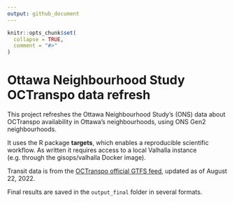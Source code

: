 ```yaml
---
output: github_document
---
```


<!-- README.md is generated from README.Rmd. Please edit that file -->

```r
knitr::opts_chunk$set(
  collapse = TRUE,
  comment = "#>"
)
```

# Ottawa Neighbourhood Study OCTranspo data refresh

This project refreshes the Ottawa Neighbourhood Study's (ONS) data about OCTranspo availability in Ottawa's neighbourhoods, using ONS Gen2 neighbourhoods.

It uses the R package **targets**, which enables a reproducible scientific workflow. As written it requires access to a local Valhalla instance (e.g. through the gisops/valhalla Docker image).

Transit data is from the [OCTranspo official GTFS feed](https://www.octranspo.com/en/plan-your-trip/travel-tools/developers/), updated as of August 22, 2022.

Final results are saved in the `output_final` folder in several formats.
